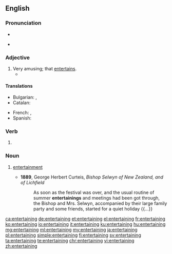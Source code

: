 ==English==

===Pronunciation===
* {{audio|en-us-entertaining.ogg|Audio (US)|lang=en}}

* {{rhymes|eɪnɪŋ|lang=en}}

===Adjective===
{{en-adj}}

# Very amusing; that [[entertain]]s.
#* {{quote-news
|year=2011
|date=October 1
|author=Phil Dawkes
|title=Sunderland   2 - 2   West Brom
|work=BBC Sport
|url=http://news.bbc.co.uk/sport2/hi/football/eng_prem/15045630.stm
|page=
|passage=Sunderland came back from two goals down to earn a point from an '''entertaining''' encounter with West Brom.}}

====Translations====
{{trans-top|amusing}}
* Bulgarian: {{t+|bg|забавен|sc=Cyrl}}, {{t+|bg|занимателен|sc=Cyrl}}
* Catalan: {{t|ca|divertit}}
{{trans-mid}}
* French: {{t+|fr|divertissant|m}}, {{t+|fr|distrayant}}
* Spanish: {{t+|es|divertido|m}}
{{trans-bottom}}

===Verb===
{{head|en|present participle}}

# {{present participle of|entertain|lang=en}}

===Noun===
{{en-noun}}

# {{context|archaic|lang=en}} [[entertainment]]
#* '''1889''', George Herbert Curteis, ''Bishop Selwyn of New Zealand, and of Lichfield''
#*: As soon as the festival was over, and the usual routine of summer '''entertainings''' and meetings had been got through, the Bishop and Mrs. Selwyn, accompanied by their large family party and some friends, started for a quiet holiday {{...}}

[[ca:entertaining]]
[[de:entertaining]]
[[et:entertaining]]
[[el:entertaining]]
[[fr:entertaining]]
[[ko:entertaining]]
[[io:entertaining]]
[[it:entertaining]]
[[ku:entertaining]]
[[hu:entertaining]]
[[mg:entertaining]]
[[ml:entertaining]]
[[my:entertaining]]
[[ja:entertaining]]
[[pl:entertaining]]
[[simple:entertaining]]
[[fi:entertaining]]
[[sv:entertaining]]
[[ta:entertaining]]
[[te:entertaining]]
[[chr:entertaining]]
[[vi:entertaining]]
[[zh:entertaining]]